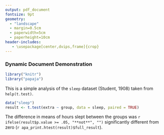 ```yaml
---
output: pdf_document
fontsize: 9pt
geometry:
  - "landscape"
  - margin=0.5cm
  - paperwidth=5cm
  - paperheight=10cm
header-includes:
   - \usepackage[center,dvips,frame]{crop}
---
```


### Dynamic Document Demonstration

```r
library("knitr")
library("papaja")
```

This is a simple analysis of the `sleep` dataset (Student, 1908) taken from `help(t.test)`.

```r
data("sleep")
result <- t.test(extra ~ group, data = sleep, paired = TRUE)
```

The difference in means of hours slept between the groups 
was `r ifelse(result$p.value >= .05, "**not**", "")` 
significantly different from zero (`r apa_print.htest(result)$full_result`).

